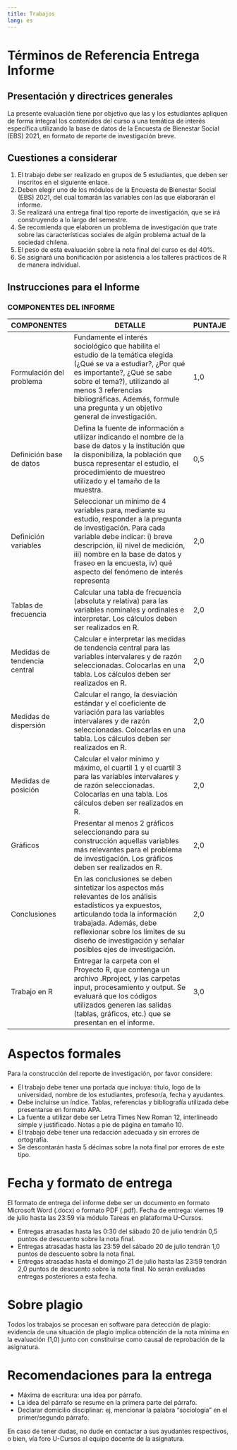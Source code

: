 ```yaml
---
title: Trabajos
lang: es
---
```


# Términos de Referencia Entrega Informe

## Presentación y directrices generales

La presente evaluación tiene por objetivo que las y los estudiantes apliquen de forma integral los contenidos del curso a una temática de interés específica utilizando la base de datos de la Encuesta de Bienestar Social (EBS) 2021, en formato de reporte de investigación breve.

## Cuestiones a considerar

1. El trabajo debe ser realizado en grupos de 5 estudiantes, que deben ser inscritos en el siguiente enlace.
2. Deben elegir uno de los módulos de la Encuesta de Bienestar Social (EBS) 2021, del cual tomarán las variables con las que elaborarán el informe.
3. Se realizará una entrega final tipo reporte de investigación, que se irá construyendo a lo largo del semestre.
4. Se recomienda que elaboren un problema de investigación que trate sobre las características sociales de algún problema actual de la sociedad chilena.
5. El peso de esta evaluación sobre la nota final del curso es del 40%.
6. Se asignará una bonificación por asistencia a los talleres prácticos de R de manera individual.

## Instrucciones para el Informe

### COMPONENTES DEL INFORME

| COMPONENTES                | DETALLE                                                                                                                                                                                                                                                                                       | PUNTAJE |
|----------------------------|----------------------------------------------------------------------------------------------------------------------------------------------------------------------------------------------------------------------------------------------------------------------------------------------|---------|
| Formulación del problema   | Fundamente el interés sociológico que habilita el estudio de la temática elegida (¿Qué se va a estudiar?, ¿Por qué es importante?, ¿Qué se sabe sobre el tema?), utilizando al menos 3 referencias bibliográficas. Además, formule una pregunta y un objetivo general de investigación.        | 1,0     |
| Definición base de datos   | Defina la fuente de información a utilizar indicando el nombre de la base de datos y la institución que la disponibiliza, la población que busca representar el estudio, el procedimiento de muestreo utilizado y el tamaño de la muestra.                                                      | 0,5     |
| Definición variables       | Seleccionar un mínimo de 4 variables para, mediante su estudio, responder a la pregunta de investigación. Para cada variable debe indicar: i) breve descripción, ii) nivel de medición, iii) nombre en la base de datos y fraseo en la encuesta, iv) qué aspecto del fenómeno de interés representa | 2,0     |
| Tablas de frecuencia       | Calcular una tabla de frecuencia (absoluta y relativa) para las variables nominales y ordinales e interpretar. Los cálculos deben ser realizados en R.                                                                                                                                        | 2,0     |
| Medidas de tendencia central | Calcular e interpretar las medidas de tendencia central para las variables intervalares y de razón seleccionadas. Colocarlas en una tabla. Los cálculos deben ser realizados en R.                                                                                                            | 2,0     |
| Medidas de dispersión      | Calcular el rango, la desviación estándar y el coeficiente de variación para las variables intervalares y de razón seleccionadas. Colocarlas en una tabla. Los cálculos deben ser realizados en R.                                                                                            | 2,0     |
| Medidas de posición        | Calcular el valor mínimo y máximo, el cuartil 1 y el cuartil 3 para las variables intervalares y de razón seleccionadas. Colocarlas en una tabla. Los cálculos deben ser realizados en R.                                                                                                      | 2,0     |
| Gráficos                   | Presentar al menos 2 gráficos seleccionando para su construcción aquellas variables más relevantes para el problema de investigación. Los gráficos deben ser realizados en R.                                                                                                                 | 2,0     |
| Conclusiones               | En las conclusiones se deben sintetizar los aspectos más relevantes de los análisis estadísticos ya expuestos, articulando toda la información trabajada. Además, debe reflexionar sobre los límites de su diseño de investigación y señalar posibles ejes de investigación.                       | 2,0     |
| Trabajo en R               | Entregar la carpeta con el Proyecto R, que contenga un archivo .Rproject, y las carpetas input, procesamiento y output. Se evaluará que los códigos utilizados generen las salidas (tablas, gráficos, etc.) que se presentan en el informe.                                                     | 3,0     |

# Aspectos formales

Para la construcción del reporte de investigación, por favor considere:

- El trabajo debe tener una portada que incluya: título, logo de la universidad, nombre de los estudiantes, profesor/a, fecha y ayudantes.
- Debe incluirse un índice. Tablas, referencias y bibliografía utilizada debe presentarse en formato APA.
- La fuente a utilizar debe ser Letra Times New Roman 12, interlineado simple y justificado. Notas a pie de página en tamaño 10.
- El trabajo debe tener una redacción adecuada y sin errores de ortografía.
- Se descontarán hasta 5 décimas sobre la nota final por errores de este tipo.

# Fecha y formato de entrega

El formato de entrega del informe debe ser un documento en formato Microsoft Word (.docx) o formato PDF (.pdf). Fecha de entrega: viernes 19 de julio hasta las 23:59 vía módulo Tareas en plataforma U-Cursos.

- Entregas atrasadas hasta las 0:30 del sábado 20 de julio tendrán 0,5 puntos de descuento sobre la nota final.
- Entregas atrasadas hasta las 23:59 del sábado 20 de julio tendrán 1,0 puntos de descuento sobre la nota final.
- Entregas atrasadas hasta el domingo 21 de julio hasta las 23:59 tendrán 2,0 puntos de descuento sobre la nota final. No serán evaluadas entregas posteriores a esta fecha.

# Sobre plagio

Todos los trabajos se procesan en software para detección de plagio: evidencia de una situación de plagio implica obtención de la nota mínima en la evaluación (1,0) junto con constituirse como causal de reprobación de la asignatura.

# Recomendaciones para la entrega

- Máxima de escritura: una idea por párrafo.
- La idea del párrafo se resume en la primera parte del párrafo.
- Declarar domicilio disciplinar: ej, mencionar la palabra "sociología" en el primer/segundo párrafo.

En caso de tener dudas, no dude en contactar a sus ayudantes respectivos, o bien, vía foro U-Cursos al equipo docente de la asignatura.
